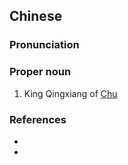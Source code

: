 ==Chinese==
{{zh-forms}}

===Pronunciation===
{{zh-pron
|m=Chǔ Xiāng Wáng
|cat=pn
}}

===Proper noun===
{{zh-proper noun}}

# King Qingxiang of [[w:Chu (state)|Chu]]

===References===
* {{pedialite|楚頃襄王|lang=zh}}
* {{pedialite|Chu (state)}}